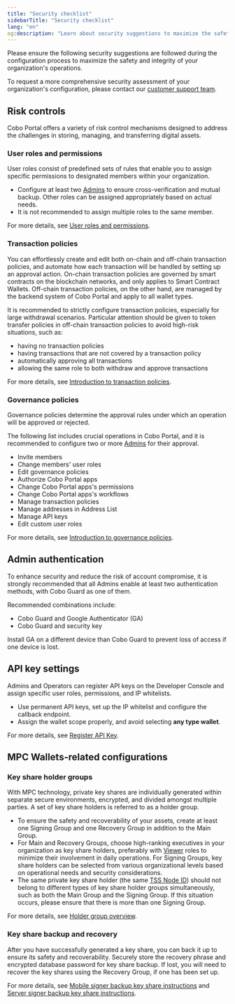 ```yaml
---
title: "Security checklist"
sidebarTitle: "Security checklist"
lang: "en"
og:description: "Learn about security suggestions to maximize the safety and integrity of your organization's operations."
---
```


Please ensure the following security suggestions are followed during the configuration process to maximize the safety and integrity of your organization's operations.

<Info>To request a more comprehensive security assessment of your organization's configuration, please contact our [customer support team](mailto:help@cobo.com).</Info>

## Risk controls

Cobo Portal offers a variety of risk control mechanisms designed to address the challenges in storing, managing, and transferring digital assets.

### User roles and permissions

User roles consist of predefined sets of rules that enable you to assign specific permissions to designated members within your organization.

- Configure at least two [Admins](/en/portal/organization/roles-and-permissions) to ensure cross-verification and mutual backup. Other roles can be assigned appropriately based on actual needs. 
- It is not recommended to assign multiple roles to the same member.

For more details, see [User roles and permissions](/en/portal/organization/roles-and-permissions).

### Transaction policies

You can effortlessly create and edit both on-chain and off-chain transaction policies, and automate how each transaction will be handled by setting up an approval action. 
<Note>On-chain transaction policies are governed by smart contracts on the blockchain networks, and only applies to Smart Contract Wallets. Off-chain transaction policies, on the other hand, are managed by the backend system of Cobo Portal and apply to all wallet types.</Note>

It is recommended to strictly configure transaction policies, especially for large withdrawal scenarios. Particular attention should be given to token transfer policies in off-chain transaction policies to avoid high-risk situations, such as:
- having no transaction policies
- having transactions that are not covered by a transaction policy
- automatically approving all transactions
- allowing the same role to both withdraw and approve transactions

For more details, see [Introduction to transaction policies](/en/portal/risk-controls/tx-policies-overview).

### Governance policies

Governance policies determine the approval rules under which an operation will be approved or rejected. 

The following list includes crucial operations in Cobo Portal, and it is recommended to configure two or more [Admins](/en/portal/organization/roles-and-permissions) for their approval.

- Invite members
- Change members' user roles
- Edit governance policies
- Authorize Cobo Portal apps
- Change Cobo Portal apps's permissions
- Change Cobo Portal apps's workflows
- Manage transaction policies
- Manage addresses in Address List
- Manage API keys
- Edit custom user roles

For more details, see [Introduction to governance policies](/en/portal/organization/governance-intro).

## Admin authentication
To enhance security and reduce the risk of account compromise, it is strongly recommended that all Admins enable at least two authentication methods, with Cobo Guard as one of them.

Recommended combinations include:
- Cobo Guard and Google Authenticator (GA)
- Cobo Guard and security key

<Note>Install GA on a different device than Cobo Guard to prevent loss of access if one device is lost.</Note>

## API key settings

Admins and Operators can register API keys on the Developer Console and assign specific user roles, permissions, and IP whitelists.

- Use permanent API keys, set up the IP whitelist and configure the callback endpoint.
- Assign the wallet scope properly, and avoid selecting **any type wallet**.

For more details, see [Register API Key](/en/portal/developer-console/create-api-key).

## MPC Wallets-related configurations

### Key share holder groups

With MPC technology, private key shares are individually generated within separate secure environments, encrypted, and divided amongst multiple parties. A set of key share holders is referred to as a holder group.

- To ensure the safety and recoverability of your assets, create at least one Signing Group and one Recovery Group in addition to the Main Group.
- For Main and Recovery Groups, choose high-ranking executives in your organization as key share holders, preferably with [Viewer](/en/portal/organization/roles-and-permissions) roles to minimize their involvement in daily operations. For Signing Groups, key share holders can be selected from various organizational levels based on operational needs and security considerations.
- The same private key share holder (the same [TSS Node ID](/en/portal/glossary#tss-node)) should not belong to different types of key share holder groups simultaneously, such as both the Main Group and the Signing Group. If this situation occurs, please ensure that there is more than one Signing Group.

For more details, see [Holder group overview](/en/portal/mpc-wallets/ocw/holder-group-overview).

### Key share backup and recovery

After you have successfully generated a key share, you can back it up to ensure its safety and recoverability. Securely store the recovery phrase and encrypted database password for key share backup. If lost, you will need to recover the key shares using the Recovery Group, if one has been set up.

For more details, see [Mobile signer backup key share instructions](/en/guard/generate-and-back-up-key-shares#backup-private-key-shares) and [Server signer backup key share instructions](https://www.cobo.com/developers/v2/guides/mpc-wallets/server-co-signer/key-shares-backup).
